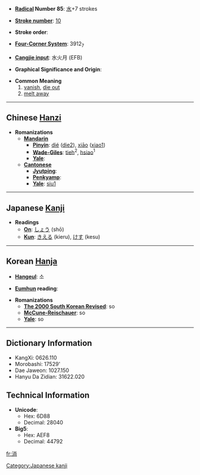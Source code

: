 * '''[[Wiktionary:Chinese radical index| Radical]] Number 85''': [[Wiktionary:Chinese radical index 水|水]]+7 strokes

* '''[[Wiktionary:Chinese total strokes index|Stroke number]]''': [[Wiktionary:Chinese total strokes index 10|10]]

* '''Stroke order''': 

* '''[[Wiktionary:Chinese four corner index|Four-Corner System]]''': 3912<sub>7</sub>

* '''[[Wiktionary:Chinese Cangjie index|Cangjie input]]''': 水火月 (EFB)

* '''Graphical Significance and Origin''': 

* '''Common Meaning'''
*#[[vanish]], [[die out]]
*# [[melt away]]


----

== Chinese [[Hanzi]] ==

* '''Romanizations'''
** '''[[Mandarin]]'''
*** '''[[Pinyin]]''': [[dié]] ([[die2]]), [[xiāo]] ([[xiao1]])
*** '''[[Wade-Giles]]''': [[tieh]]<sup>2</sup>, [[hsiao]]<sup>1</sup>
*** '''[[Yale]]''': 
** '''[[Cantonese]]'''
*** '''[[Jyutping]]''':
*** '''[[Penkyamp]]''': 
*** '''[[Yale]]''': [[siu1]]


----

== Japanese [[Kanji]] ==

* '''Readings'''
** '''[[On]]''': [[しょう]] (shō)
** '''[[Kun]]''': [[きえる]] (kieru), [[けす]] (kesu)


----

== Korean [[Hanja]] ==

* '''[[Hangeul]]''': 소

* '''[[Eumhun]] reading''': 

* '''Romanizations'''
** '''[[The 2000 South Korean Revised Romanization|The 2000 South Korean Revised]]''': so
** '''[[McCune-Reischauer]]''': so
** '''[[Yale]]''': so

----

== Dictionary Information ==

* KangXi: 0626.110
* Morobashi: 17529'
* Dae Jaweon: 1027.150
* Hanyu Da Zidian: 31622.020

== Technical Information ==

* '''Unicode''':
** Hex: 6D88
** Decimal: 28040
* '''Big5''':
** Hex: AEF8
** Decimal: 44792

[[Category:Japanese kanji]]

[[fr:消]]